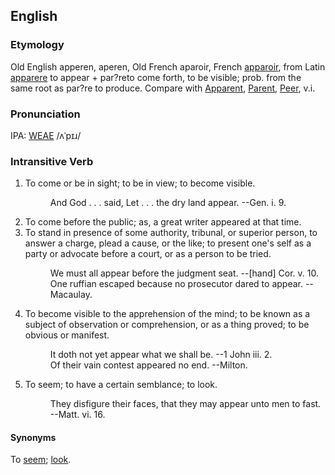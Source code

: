 ==English==
===Etymology===
Old English apperen, aperen, Old French aparoir, French [[apparoir]], from Latin [[apparere]] to appear + par?reto come forth, to be visible; prob. from the same root as par?re to produce. Compare with [[Apparent]], [[Parent]], [[Peer]], v.i.

===Pronunciation===
IPA: [[WEAE]] /ʌˈpɪɹ/

===Intransitive Verb===
# To come or be in sight; to be in view; to become visible.
#:    And God . . . said, Let . . . the dry land appear. --Gen. i. 9.
# To come before the public; as, a great writer appeared at that time.
# To stand in presence of some authority, tribunal, or superior person, to answer a charge, plead a cause, or the like; to present one's self as a party or advocate before a court, or as a person to be tried.
#:    We must all appear before the judgment seat. --[hand] Cor. v. 10.
#:    One ruffian escaped because no prosecutor dared to appear. --Macaulay.
# To become visible to the apprehension of the mind; to be known as a subject of observation or comprehension, or as a thing proved; to be obvious or manifest.
#:    It doth not yet appear what we shall be. --1 John iii. 2.
#:    Of their vain contest appeared no end. --Milton.
# To seem; to have a certain semblance; to look.
#:    They disfigure their faces, that they may appear unto men to fast. --Matt. vi. 16.

====Synonyms====
To [[seem]]; [[look]].

<!-- material copied from Webster's Revised Unabridged Dictionary (1913) -->